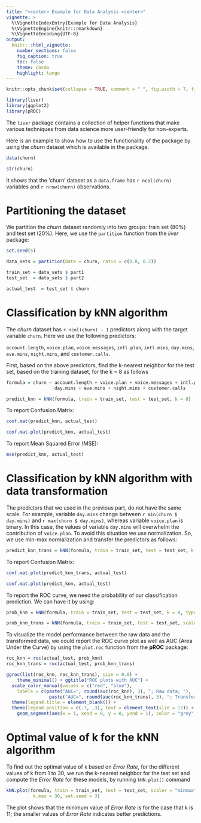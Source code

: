 ```yaml
---
title: "<center> Example for Data Analysis <center>"
vignette: >
  %\VignetteIndexEntry{Example for Data Analysis}
  %\VignetteEngine{knitr::rmarkdown}
  %\VignetteEncoding{UTF-8}
output:
  knitr:::html_vignette:
    number_sections: false
    fig_caption: true
    toc: false
    theme: cosmo
    highlight: tango
---
```


```r
knitr::opts_chunk$set(collapse = TRUE, comment = " ", fig.width = 7, fig.height = 7, fig.align = "center")
```

```r
library(liver)
library(ggplot2)  
library(pROC)    
```

The `liver` package contains a collection of helper functions that make various techniques from data science more user-friendly for non-experts. 

Here is an example to show how to use the functionality of the package by using the *churn* dataset which is available in the package.

```r
data(churn)       

str(churn)
```

It shows that the 'churn' dataset as a `data.frame` has `r ncol(churn)` variables and `r nrow(churn)` observations. 

# Partitioning the dataset

We partition the *churn* dataset randomly into two groups: train set (80%) and test set (20%). Here, we use the `partition` function from the *liver* package:

```r
set.seed(5)

data_sets = partition(data = churn, ratio = c(0.8, 0.2))

train_set = data_sets $ part1
test_set  = data_sets $ part2

actual_test  = test_set $ churn
```

# Classification by kNN algorithm

The *churn* dataset has `r ncol(churn) - 1` predictors along with the target variable `churn`. Here we use the following predictors:

`account.length`, `voice.plan`, `voice.messages`, `intl.plan`, `intl.mins`, `day.mins`, `eve.mins`, `night.mins`, and `customer.calls`.

First, based on the above predictors, find the k-nearest neighbor for the test set, based on the training dataset, for the k = 8 as follows

```r
formula = churn ~ account.length + voice.plan + voice.messages + intl.plan + intl.mins + 
                  day.mins + eve.mins + night.mins + customer.calls

predict_knn = kNN(formula, train = train_set, test = test_set, k = 8)
```

To report Confusion Matrix:

```r
conf.mat(predict_knn, actual_test)

conf.mat.plot(predict_knn, actual_test)
```

To report Mean Squared Error (MSE):
```r
mse(predict_knn, actual_test)
```

# Classification by kNN algorithm with data transformation

The predictors that we used in the previous part, do not have the same scale. For example, variable `day.mins` change between `r min(churn $ day.mins)` and `r max(churn $ day.mins)`, whereas variable `voice.plan` is binary. In this case, the values of variable `day.mins` will overwhelm the contribution of `voice.plan`. To avoid this situation we use normalization. So, we use min-max normalization and transfer the predictors as follows:

```r
predict_knn_trans = kNN(formula, train = train_set, test = test_set, k = 8, scaler = "minmax")
```

To report Confusion Matrix:

```r
conf.mat.plot(predict_knn_trans, actual_test)

conf.mat.plot(predict_knn, actual_test)
```

To report the ROC curve, we need the probability of our classification prediction. We can have it by using:

```r
prob_knn = kNN(formula, train = train_set, test = test_set, k = 8, type = "prob")[, 1]

prob_knn_trans = kNN(formula, train = train_set, test = test_set, scaler = "minmax", k = 8, type = "prob")[, 1]
```

To visualize the model performance between the raw data and the transformed data, we could report the ROC curve plot as well as AUC (Area Under the Curve) by using the `plot.roc` function from the **pROC** package:

```r
roc_knn = roc(actual_test, prob_knn)
roc_knn_trans = roc(actual_test, prob_knn_trans)

ggroc(list(roc_knn, roc_knn_trans), size = 0.8) + 
    theme_minimal() + ggtitle("ROC plots with AUC") +
  scale_color_manual(values = c("red", "blue"), 
    labels = c(paste("AUC=", round(auc(roc_knn), 3), "; Raw data; "),
                paste("AUC=", round(auc(roc_knn_trans), 3), "; Transformed data"))) +
  theme(legend.title = element_blank()) +
  theme(legend.position = c(.7, .3), text = element_text(size = 17)) + 
    geom_segment(aes(x = 1, xend = 0, y = 0, yend = 1), color = "grey", linetype = "dashed")
```

# Optimal value of k for the kNN algorithm

To find out the optimal value of `k` based on *Error Rate*, for the different values of k from 1 to 30, we run the k-nearest neighbor for the test set and compute the *Error Rate* for these models, by running `kNN.plot()` command 

```r
kNN.plot(formula, train = train_set, test = test_set, scaler = "minmax", 
          k.max = 30, set.seed = 3)
```

The plot shows that the minimum value of *Error Rate* is for the case that k is 11; the smaller values of *Error Rate* indicates better predictions.

